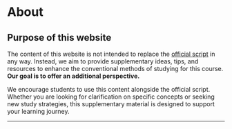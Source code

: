 
# About
 

## Purpose of this website
The content of this website is not intended to replace the [official script](https://crypto.ethz.ch/teaching/DM24/ln/DM24_LN.pdf) in any way. Instead, we aim to provide supplementary ideas, tips, and resources to enhance the conventional methods of studying for this course. **Our goal is to offer an additional perspective.**

We encourage students to use this content alongside the official script. Whether you are looking for clarification on specific concepts or seeking new study strategies, this supplementary material is designed to support your learning journey.

---

<Contributors />
